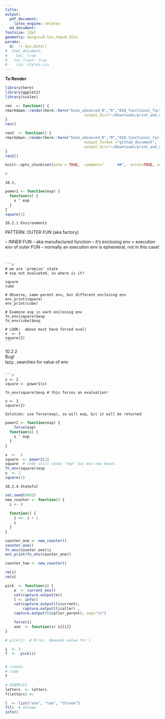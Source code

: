 ```yaml
---
title: 
output: 
  pdf_document:
    latex_engine: xelatex
  md_document:
fontsize: 12pt
geometry: margin=0.5in,top=0.25in  
params:  
  d:  !r Sys.Date()
#  html_document:
#    toc: true
#  	toc_float: true
#    css: styles.css
---
```


**To Render** 

```r
library(here)
library(ggplot2)
library(scales)

ren  <- function() {
rmarkdown::render(here::here("book_advanced_R","R","010_functional_factories.Rmd"), 
									output_dir="~/Downloads/print_and_delete") 
}
ren()

ren2  <- function() {
rmarkdown::render(here::here("book_advanced_R","R","010_functional_factories.Rmd"), 
									output_format ="github_document",
									output_dir="~/Downloads/print_and_delete") 
}
ren2()
```

```r
knitr::opts_chunk$set(echo = TRUE,  comment="      ##",  error=TRUE, collapse=TRUE)

# 
```

```
10.1, 
````

```r
power1 <- function(exp) {
  function(x) {
    x ^ exp
  }
}
square(2)
```

````
10.2.1 Environments
````
PATTERN:
OUTER FUN  (aka factory)

-- INNER FUN
-- aka manufactured function
-- it's enclosing env = execution env of outer FUN
-- normally an execution env is ephemeral, not in this case!

````


```r
# we are 'promise' state
# exp not evaluated, so where is it?

square
cube

# Observe, same parent env, but different enclosing env
env_print(square)
env_print(cube)

# Examine exp in each enclosing env
fn_env(square)$exp
fn_env(cube)$exp

# LOOK:  above must have forced eval!
x  <- 3
square(2)
```

```` 
10.2.2  
Bug!  
lazy...searches for value of env
```

```r
x <- 2
square <- power1(x)

fn_env(square)$exp # this forces an evaluation!

x <- 3
square(2)
```

```
Solution: use force(exp), so will exp, b/c it will be returned
```

```r

power2 <- function(exp) {
	force(exp)
  function(x) {
    x ^ exp
  }
}

x  <-  2
square  <- power2(2)
square  # code still shows "exp" but env now knows 
fn_env(square)$exp
x  <- 3
square(2)
```

```
10.2.4 Stateful
```
```r
set.seed(0602)
new_counter <- function() {
  i <- 0
  
  function() {
    i <<- i + 1
    i
  }
}

counter_one <- new_counter()
counter_one()
fn_env(counter_one)$i
env_print(fn_env(counter_one))

counter_two <- new_counter()
```

```r
rm(i)
rm(x)

pick  <- function(i) {
	e  <- current_env()
	cat(capture.output(e))
	l <- info()
	cat(capture.output(l$current), 
		capture.output(l$caller) ,
	capture.output(l$caller_parent), sep="\n")

	force(i)
	one  <- function(x) x[[i]]
}

# pick(i)  # Error, demands value for i

i  <- 3
f  <-  pick(i)


# create 
# code
f

# EXAMPLES
letters  <- letters
f(letters) #c

l  <- list("one", "two", "threee")
f(l)  # threee
info()
```


\pagebreak
